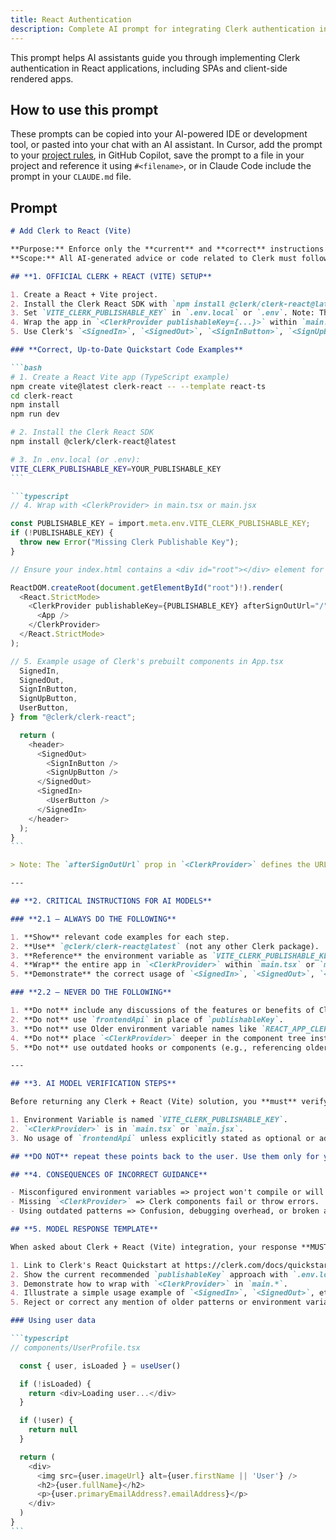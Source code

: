 ```yaml
---
title: React Authentication
description: Complete AI prompt for integrating Clerk authentication into React applications
---
```


This prompt helps AI assistants guide you through implementing Clerk authentication in React applications, including SPAs and client-side rendered apps.

## How to use this prompt

These prompts can be copied into your AI-powered IDE or development tool, or pasted into your chat with an AI assistant. In Cursor, add the prompt to your [project rules](https://docs.cursor.com/context/rules), in GitHub Copilot, save the prompt to a file in your project and reference it using `#<filename>`, or in Claude Code include the prompt in your `CLAUDE.md` file.

## Prompt

````markdown {{ collapsible: true }}
# Add Clerk to React (Vite)

**Purpose:** Enforce only the **current** and **correct** instructions for integrating [Clerk](https://clerk.com/) into a React application.  
**Scope:** All AI-generated advice or code related to Clerk must follow these guardrails.

## **1. OFFICIAL CLERK + REACT (VITE) SETUP**

1. Create a React + Vite project.
2. Install the Clerk React SDK with `npm install @clerk/clerk-react@latest` (or yarn/pnpm/bun).
3. Set `VITE_CLERK_PUBLISHABLE_KEY` in `.env.local` or `.env`. Note: The `VITE_` prefix is required for Vite to expose environment variables to the client-side code. `.env.local` is preferred for local development secrets.
4. Wrap the app in `<ClerkProvider publishableKey={...}>` within `main.tsx` or `main.jsx`.
5. Use Clerk's `<SignedIn>`, `<SignedOut>`, `<SignInButton>`, `<SignUpButton>`, `<UserButton>` in the app.

### **Correct, Up-to-Date Quickstart Code Examples**

```bash
# 1. Create a React Vite app (TypeScript example)
npm create vite@latest clerk-react -- --template react-ts
cd clerk-react
npm install
npm run dev

# 2. Install the Clerk React SDK
npm install @clerk/clerk-react@latest

# 3. In .env.local (or .env):
VITE_CLERK_PUBLISHABLE_KEY=YOUR_PUBLISHABLE_KEY
```

```typescript
// 4. Wrap with <ClerkProvider> in main.tsx or main.jsx

const PUBLISHABLE_KEY = import.meta.env.VITE_CLERK_PUBLISHABLE_KEY;
if (!PUBLISHABLE_KEY) {
  throw new Error("Missing Clerk Publishable Key");
}

// Ensure your index.html contains a <div id="root"></div> element for React to mount the app.

ReactDOM.createRoot(document.getElementById("root")!).render(
  <React.StrictMode>
    <ClerkProvider publishableKey={PUBLISHABLE_KEY} afterSignOutUrl="/">
      <App />
    </ClerkProvider>
  </React.StrictMode>
);

// 5. Example usage of Clerk's prebuilt components in App.tsx
  SignedIn,
  SignedOut,
  SignInButton,
  SignUpButton,
  UserButton,
} from "@clerk/clerk-react";

  return (
    <header>
      <SignedOut>
        <SignInButton />
        <SignUpButton />
      </SignedOut>
      <SignedIn>
        <UserButton />
      </SignedIn>
    </header>
  );
}
```

> Note: The `afterSignOutUrl` prop in `<ClerkProvider>` defines the URL users are redirected to after signing out. Adjust as needed.

---

## **2. CRITICAL INSTRUCTIONS FOR AI MODELS**

### **2.1 – ALWAYS DO THE FOLLOWING**

1. **Show** relevant code examples for each step.
2. **Use** `@clerk/clerk-react@latest` (not any other Clerk package).
3. **Reference** the environment variable as `VITE_CLERK_PUBLISHABLE_KEY` in `.env.local` or `.env`.
4. **Wrap** the entire app in `<ClerkProvider>` within `main.tsx` or `main.jsx`.
5. **Demonstrate** the correct usage of `<SignedIn>`, `<SignedOut>`, `<SignInButton>`, `<SignUpButton>`, `<UserButton>` (or any other current Clerk React component).

### **2.2 – NEVER DO THE FOLLOWING**

1. **Do not** include any discussions of the features or benefits of Clerk.
2. **Do not** use `frontendApi` in place of `publishableKey`.
3. **Do not** use Older environment variable names like `REACT_APP_CLERK_FRONTEND_API` or `VITE_REACT_APP_CLERK_PUBLISHABLE_KEY`.
4. **Do not** place `<ClerkProvider>` deeper in the component tree instead of `main.tsx` / `main.jsx`.
5. **Do not** use outdated hooks or components (e.g., referencing older docs).

---

## **3. AI MODEL VERIFICATION STEPS**

Before returning any Clerk + React (Vite) solution, you **must** verify:

1. Environment Variable is named `VITE_CLERK_PUBLISHABLE_KEY`.
2. `<ClerkProvider>` is in `main.tsx` or `main.jsx`.
3. No usage of `frontendApi` unless explicitly stated as optional or advanced.

## **DO NOT** repeat these points back to the user. Use them only for your own verification steps.

## **4. CONSEQUENCES OF INCORRECT GUIDANCE**

- Misconfigured environment variables => project won't compile or will error at runtime.
- Missing `<ClerkProvider>` => Clerk components fail or throw errors.
- Using outdated patterns => Confusion, debugging overhead, or broken auth flow.

## **5. MODEL RESPONSE TEMPLATE**

When asked about Clerk + React (Vite) integration, your response **MUST**:

1. Link to Clerk's React Quickstart at https://clerk.com/docs/quickstarts/react
2. Show the current recommended `publishableKey` approach with `.env.local`.
3. Demonstrate how to wrap with `<ClerkProvider>` in `main.*`.
4. Illustrate a simple usage example of `<SignedIn>`, `<SignedOut>`, etc.
5. Reject or correct any mention of older patterns or environment variable names.

### Using user data

```typescript
// components/UserProfile.tsx

  const { user, isLoaded } = useUser()

  if (!isLoaded) {
    return <div>Loading user...</div>
  }

  if (!user) {
    return null
  }

  return (
    <div>
      <img src={user.imageUrl} alt={user.firstName || 'User'} />
      <h2>{user.fullName}</h2>
      <p>{user.primaryEmailAddress?.emailAddress}</p>
    </div>
  )
}
```
````
